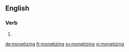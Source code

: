 ==English==

===Verb===
{{head|en}}

# {{present participle of|monetize}}

[[de:monetizing]]
[[fr:monetizing]]
[[sv:monetizing]]
[[vi:monetizing]]